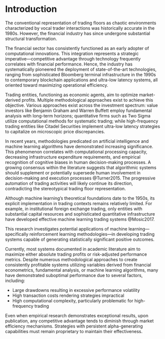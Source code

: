 # Introduction

The conventional representation of trading floors as chaotic environments
characterized by vocal trader interactions was historically accurate in the 1980s.
However, the financial industry has since undergone substantial
structural transformation.

The financial sector has consistently functioned as an early adopter of
computational innovations. This integration represents a strategic
imperative—competitive advantage through technology frequently correlates with financial performance.
Hence, the industry has systematically pioneered the deployment of
state-of-the-art technologies,
ranging from sophisticated Bloomberg terminal infrastructure in the 1990s to
contemporary blockchain applications and ultra-low latency systems, all oriented
toward maximizing operational efficiency.

[^1]: In empirical literature, the banking sector is identified  as a
primary industry implementing blockchain technology.

Trading entities, functioning as economic agents,
aim to optimize market-derived profits. Multiple methodological approaches exist
to achieve this objective. Various approaches exist across the investment
spectrum: value investors like Benjamin Graham and Warren Buffett employ
fundamental analysis with long-term horizons; quantitative firms such as
Two Sigma utilize computational methods for systematic trading; while
high-frequency trading entities like Citadel Securities implement
ultra-low latency strategies to capitalize on microscopic price discrepancies.

In recent years, methodologies predicated on artificial intelligence and machine
learning algorithms have demonstrated increasing significance. This phenomenon
correlates with computational processing capacity, decreasing
infrastructure expenditure requirements, and empirical recognition of cognitive
biases in human decision-making processes. A growing consensus within
the literature suggests that algorithmic systems should supplement or potentially
supersede human involvement in decision-making and execution processes @Turner2015.
The progressive automation of trading activities will likely continue its
direction, contradicting the stereotypical trading floor representation.

Although machine learning's theoretical foundations date to the 1950s, its
explicit implementation in trading contexts remains relatively limited. For
example, in institutional foreign exchange trading, only entities with substantial
capital resources and sophisticated quantitative infrastructure have developed
effective machine learning trading systems @Mosic2017.

This research investigates potential applications of machine learning—specifically
reinforcement learning methodologies—in developing trading systems capable of
generating statistically significant positive outcomes.

Currently, most systems documented in academic literature aim to maximize either
absolute trading profits or risk-adjusted performance metrics. Despite numerous
methodological approaches to create consistently profitable systems utilizing
variables derived from financial econometrics, fundamental analysis, or machine
learning algorithms, many have demonstrated suboptimal performance due to several
factors, including:

* Large drawdowns resulting in excessive performance volatility
* High transaction costs rendering strategies impractical
* High computational complexity, particularly problematic for high-frequency
  trading

Even when empirical research demonstrates exceptional results, upon publication,
any competitive advantage tends to diminish through market efficiency mechanisms.
Strategies with persistent alpha-generating capabilities must remain proprietary
to maintain their effectiveness.
